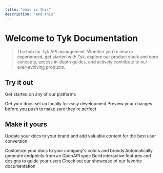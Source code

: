 ```yaml
---
title: "what is this"
description: "and this"
---
```


# Welcome to **Tyk Documentation**

> The hub for Tyk API management. Whether you're new or experienced, get started with Tyk, explore our product stack and core concepts, access in-depth guides, and actively contribute to our ever-evolving products.

## **Try it out**

Get started on any of our platforms

<CardGroup cols={2}>
  <Card title="Schedule your guided evaluation" icon="calendar-days" iconType="regular" color="#8430cd" href="https://tyk.io/guided-evaluation/" img="img/home-page-review-icon.svg" cta="Get in touch">
    Get your docs set up locally for easy development
  </Card>
  <Card title="Preview Changes" icon="alarm-clock" iconType="brands" color="#8438fa" href="https://tyk.io/sign-up/" img="img/home_page_free_trial_icon.svg" cta="Start trial">
    Preview your changes before you push to make sure they're perfect
  </Card>
</CardGroup>

## Make it yours

Update your docs to your brand and add valuable content for the best user conversion.

<CardGroup cols={2}>
  <Card title="Customize Style" icon="palette" href="https://mintlify.com/docs/settings/global">
    Customize your docs to your company's colors and brands
  </Card>
  <Card title="Reference APIs" icon="code" href="https://mintlify.com/docs/api-playground/openapi">
    Automatically generate endpoints from an OpenAPI spec
  </Card>
  <Card title="Add Components" icon="screwdriver-wrench" href="https://mintlify.com/docs/components/accordion">
    Build interactive features and designs to guide your users
  </Card>
  <Card title="Get Inspiration" icon="stars" href="https://mintlify.com/customers">
    Check out our showcase of our favorite documentation
  </Card>
</CardGroup>